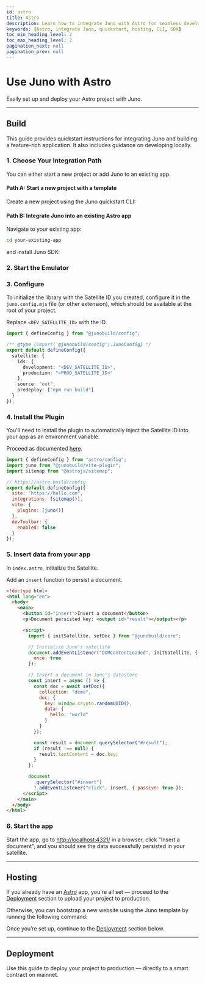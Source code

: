 ```yaml
---
id: astro
title: Astro
description: Learn how to integrate Juno with Astro for seamless development. Follow our quickstart guide and hosting instructions.
keywords: [Astro, integrate Juno, quickstart, hosting, CLI, SDK]
toc_min_heading_level: 2
toc_max_heading_level: 2
pagination_next: null
pagination_prev: null
---
```



# Use Juno with Astro

Easily set up and deploy your Astro project with Juno.


<Choice />

---

## Build

This guide provides quickstart instructions for integrating Juno and building a feature-rich application. It also includes guidance on developing locally.

### 1. Choose Your Integration Path

You can either start a new project or add Juno to an existing app.

#### Path A: Start a new project with a template

Create a new project using the Juno quickstart CLI:


<Bash
  npm="npm create juno@latest -- --template astro-starter"
  yarn="yarn create juno -- --template astro-starter"
  pnpm="pnpm create juno -- --template astro-starter"
/>

#### Path B: Integrate Juno into an existing Astro app

Navigate to your existing app:

```bash
cd your-existing-app
```

and install Juno SDK:


<Core />

### 2. Start the Emulator


<Emulator />

### 3. Configure

To initialize the library with the Satellite ID you created, configure it in the `juno.config.mjs` file (or other extension), which should be available at the root of your project.

Replace `<DEV_SATELLITE_ID>` with the ID.

```typescript
import { defineConfig } from "@junobuild/config";

/** @type {import('@junobuild/config').JunoConfig} */
export default defineConfig({
  satellite: {
    ids: {
      development: "<DEV_SATELLITE_ID>",
      production: "<PROD_SATELLITE_ID>"
    },
    source: "out",
    predeploy: ["npm run build"]
  }
});
```

### 4. Install the Plugin

You'll need to install the plugin to automatically inject the Satellite ID into your app as an environment variable.

Proceed as documented [here](../reference/plugins.mdx#vite-plugin).

```javascript title="astro.config.mjs"
import { defineConfig } from "astro/config";
import juno from "@junobuild/vite-plugin";
import sitemap from "@astrojs/sitemap";

// https://astro.build/config
export default defineConfig({
  site: "https://hello.com",
  integrations: [sitemap()],
  vite: {
    plugins: [juno()]
  },
  devToolbar: {
    enabled: false
  }
});
```

### 5. Insert data from your app

In `index.astro`, initialize the Satellite.

Add an `insert` function to persist a document.

```html title="index.astro"
<!doctype html>
<html lang="en">
  <body>
    <main>
      <button id="insert">Insert a document</button>
      <p>Document persisted key: <output id="result"></output></p>

      <script>
        import { initSatellite, setDoc } from "@junobuild/core";

        // Initialize Juno's satellite
        document.addEventListener("DOMContentLoaded", initSatellite, {
          once: true
        });

        // Insert a document in Juno's datastore
        const insert = async () => {
          const doc = await setDoc({
            collection: "demo",
            doc: {
              key: window.crypto.randomUUID(),
              data: {
                hello: "world"
              }
            }
          });

          const result = document.querySelector("#result");
          if (result !== null) {
            result.textContent = doc.key;
          }
        };

        document
          .querySelector("#insert")
          ?.addEventListener("click", insert, { passive: true });
      </script>
    </main>
  </body>
</html>
```

### 6. Start the app

Start the app, go to [http://localhost:4321/](http://localhost:4321/) in a browser, click "Insert a document", and you should see the data successfully persisted in your satellite.


<WhatsNext />

---

## Hosting

If you already have an [Astro](https://astro.build/) app, you're all set — proceed to the [Deployment](#deployment) section to upload your project to production.

Otherwise, you can bootstrap a new website using the Juno template by running the following command:

<Bash
  npm="npm create juno@latest -- --template astro-starter"
  yarn="yarn create juno -- --template astro-starter"
  pnpm="pnpm create juno -- --template astro-starter"
/>

Once you’re set up, continue to the [Deployment](#deployment) section below.

---

## Deployment

Use this guide to deploy your project to production — directly to a smart contract on mainnet.


<Deploy index={1} />

[satellite]: ../terminology.md#satellite

